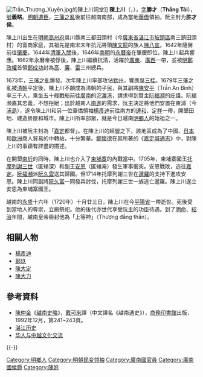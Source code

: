 [[File:Trần_Thượng_Xuyên.jpg|thumb]]的陳上川祠堂]]
'''陳上川'''（{{vie|v='''Trần Thượng Xuyên'''|hn=陳上川}}，{{bd|1626年||1720年||}}），[[表字|字]]'''勝才'''（'''Thắng Tài'''），[[號|號]]'''義略'''。[[明朝|明朝]][[反清復明|遺臣]]，[[三藩之亂|三藩之亂]]後前往越南南部，成為當地[[華僑|華僑]]領袖，阮主封为'''胜才侯'''。

陳上川出生在[[明朝|明朝]][[高州府|高州府]]吳川縣南三都田頭村（今[[廣東省|廣東省]][[湛江市|湛江市]][[坡頭區|坡頭區]]南三鎮田頭村）的富商家庭，其祖先是南宋末年抗元將領[[陳文龍|陳文龍]]的族人[[陳八宣|陳八宣]]。1642年隨舅前往[[肇慶|肇慶]]。1644年[[清軍入關|清軍入關]]後，1646年[[南明|南明]]的[[永曆帝|永曆帝]]在肇慶即位，陳上川起兵響應。1662年永曆帝被俘後，陳上川繼續抗清，活躍於[[廣東|廣東]]、[[廣西|廣西]]一帶，並被[[明鄭王朝|明鄭政權]]首領[[鄭成功|鄭成功]]封為[[高州|高]]、[[廉州|廉]]、[[雷州|雷]]三州總兵。

1673年，[[三藩之亂|三藩之亂]]爆發。次年陳上川率部攻佔[[欽州|欽州]]，響應[[吳三桂|吳三桂]]。1679年三藩之亂被[[清朝|清朝]]平定後，陳上川不願成為清朝的子民，與其副將[[陳安平|陳安平]]（Trần An Bình）率三千人，乘坐五十艘戰船前往[[廣南國|廣南]]的[[峴港|沱㶞港]]，請求得到賢主[[阮福瀕|阮福瀕]]的庇護。阮福瀕嘉其忠義，不想拒絕；出於越南人[[南進|南進]]的需求，阮主決定將他們安置在東浦（今[[浦島|浦島]]），遂令陳上川和另一位華僑領袖[[楊彥迪|楊彥迪]]前往南方的[[邊和|邊和]]、[[定祥|定祥]]一帶，開墾田地、建造房屋和城市。陳上川所率部眾，就是今日越南[[明鄉人|明鄉人]]的始祖之一。

陳上川被阮主封為「[[嘉定_(越南)|嘉定]]都督」。在陳上川的經營之下，該地區成為了中國、[[日本|日本]]和[[歐洲|歐洲]]商人貿易的中轉站，十分繁華。[[鄭懷德|鄭懷德]]在其所著的《[[嘉定城通志|嘉定城通志]]》中，對陳上川的事蹟有詳盡的描述。

在開墾[[南圻|南圻]]的同時，陳上川也介入了[[柬埔寨黑暗时代|柬埔寨]]的內戰當中。1705年，柬埔寨國王[[托摩列謝三世|托摩列謝三世]]（匿螉深）和副王[[喬華三世|安恩]]（匿螉淹）發生軍事衝突。安恩戰敗，逃往[[嘉定_(越南)|嘉定]]。[[阮福瀕|阮福瀕]]派[[阮久雲|阮久雲]]送其歸國。但1714年托摩列謝三世在[[暹羅|暹羅]]的支持下進攻安恩。陳上川同副將[[阮久富|阮久富]]一同發兵討伐，托摩列謝三世一族逃亡暹羅。陳上川遂立安恩為柬埔寨國王。

越南的[[永盛|永盛]]十六年（1720年）十月廿三日，陳上川在今[[平陽省|平陽省]]一帶逝世。死後受到當地人的尊崇，立廟祭祀。他的後代亦世代享受阮主的功臣待遇。到了[[明命|明命]]、[[紹治|紹治]]年間，越南皇帝冊封他為「上等神」（Thượng đẳng thần）。
==相關人物==
*[[楊彥迪|楊彥迪]]
*[[鄚玖|鄚玖]]
*[[陳大定|陳大定]]
*[[陳大力|陳大力]]

==參考資料==
{{wikisource|大南列傳前編/卷六}}
*[[陳仲金|陳仲金]]《[[越南史略|越南史略]]》，[[戴可來|戴可來]]譯（中文譯名《越南通史》），[[商務印書館|商務印書館]]出版，1992年12月，第241~243頁。
*[https://web.archive.org/web/20110706210448/http://www.zjjs.net/jrzj/docc/zjls.htm 湛江历史]
*[https://web.archive.org/web/20040109192041/http://www.cn99.com/cgi-bin/getmsg/body?listname=xyge2&id=72 华人与中越文化交流]

{{-}}
[[Category:明鄉人|Category:明鄉人]]
[[Category:明朝民变领袖|Category:明朝民变领袖]]
[[Category:廣南國官員|Category:廣南國官員]]
[[Category:廣南國侯爵|Category:廣南國侯爵]]
[[Category:陳姓|Category:陳姓]]